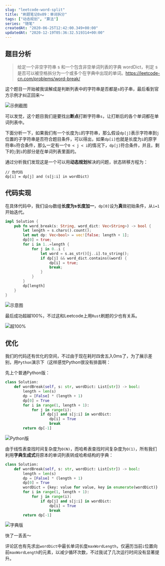```yaml
---
slug: "leetcode-word-split"
title: "刷题笔记0x09：单词拆分"
tags: ["动态规划", "算法"]
series: "随笔"
createdAt: "2020-06-25T12:42:00.349+00:00"
updatedAt: "2020-12-19T05:36:32.519314+00:00"
---
```


## 题目分析

> 给定一个非空字符串 s 和一个包含非空单词列表的字典 wordDict，判定 s 是否可以被空格拆分为一个或多个在字典中出现的单词。https://leetcode-cn.com/problems/word-break/

这个题目一开始被我误解成是判断列表中的字符串是否都是`s`的子串，最后看到官方示例才纠正回来～

![示例截图](https://imgkr.cn-bj.ufileos.com/adef2345-10cb-4c28-b48e-6e2afc14f62e.png)

可以发觉，这个题目我们是要找出**断点**打断字符串`s`，让打断后的各个单词都在单词列表中。

下面分析一下，如果我们有一个长度为`i`的字符串，那么假设`dp[j]`表示字符串到`j`位置的子字符串是否符合题目条件，可以得出，如果`dp[i]`也就是长度为`i`的原字符串`s`符合条件，那么一定有一个`0 < j < i`的情况下，`dp[j]`符合条件，并且，剩下的`j`到`i`的部分是在单词列表里面的。

通过分析我们发现这是一个可以用**动态规划**解决的问题，状态转移方程为：

```
// 伪代码
dp[i] = dp[j] and (s[j:i] in wordDict)
```

## 代码实现

在具体代码中，我们设`dp`数组**长度为s长度加一**，`dp[0]`设为**真**做初始条件，从`i=1`开始迭代。

```rust
impl Solution {
    pub fn word_break(s: String, word_dict: Vec<String>) -> bool {
        let length = s.chars().count();
        let mut dp: Vec<bool> = vec![false; length + 1];
        dp[0] = true;
        for i in 1..=length {
            for j in 0..i {
                let word = s.as_str()[j..i].to_string();
                if dp[j] && word_dict.contains(&word) {
                    dp[i] = true;
                    break;
                }
            }
        }
        dp[length]
    }
}
```

![示意图](https://imgkr.cn-bj.ufileos.com/4a85e3c0-8d04-498c-9344-dc6e3732c6f7.png)

最后成功超越100%，不过这和Leetcode上用`Rust`刷题的少也有关系。

![超100%](https://imgkr.cn-bj.ufileos.com/5054f6b5-2a70-4b6e-ab79-d6abcf94265b.png)

## 优化

我们的代码还有优化的空间，不过由于现在耗时四舍五入0ms了，为了展示差别，用`Python`演示下（这样感觉Python很没有排面啊：

先上个普通Python版：

```python
class Solution:
    def wordBreak(self, s: str, wordDict: List[str]) -> bool:
        length = len(s)
        dp = [False] * (length + 1)
        dp[0] = True
        for i in range(1, length + 1):
            for j in range(i):
                if dp[j] and s[j:i] in wordDict:
                    dp[i] = True
                    break
        return dp[-1]

```

![Python版](https://imgkr.cn-bj.ufileos.com/7df16b0f-1d1b-4a1d-a425-7620825c8d76.png)

由于线性表查找时间复杂度为`O(N)`，而哈希表查找时间复杂度为`O(1)`，所有我们利用**字典生成式**将原本的单词列表转成哈希结构的字典：

```python
class Solution:
    def wordBreak(self, s: str, wordDict: List[str]) -> bool:
        length = len(s)
        dp = [False] * (length + 1)
        dp[0] = True
        wordDict = {key: value for value, key in enumerate(wordDict)}
        for i in range(1, length + 1):
            for j in range(i):
                if dp[j] and s[j:i] in wordDict:
                    dp[i] = True
                    break
        return dp[-1]

```

![字典版](https://imgkr.cn-bj.ufileos.com/48559d7c-948f-448f-ac5c-f998eed526d6.png)

快了一丢丢～

评论区也有先求出`wordDict`中最长单词长度`maxWordLength`，仅遍历当前`i`位置向前`maxWordLength`的元素，以减少循环次数，不过我试了几次运行时间没有显著提升。
